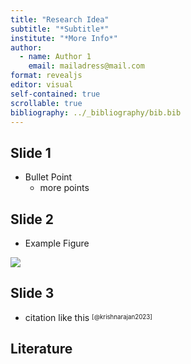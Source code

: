 ```yaml
---
title: "Research Idea"
subtitle: "*Subtitle*"
institute: "*More Info*"
author:
  - name: Author 1
    email: mailadress@mail.com
format: revealjs
editor: visual
self-contained: true
scrollable: true
bibliography: ../_bibliography/bib.bib
---
```


## Slide 1

* Bullet Point
  - more points

## Slide 2

* Example Figure

![](../_figures/example_figure.png){fig-align="center"}

## Slide 3

- citation like this ^~[@krishnarajan2023]~^

## Literature

